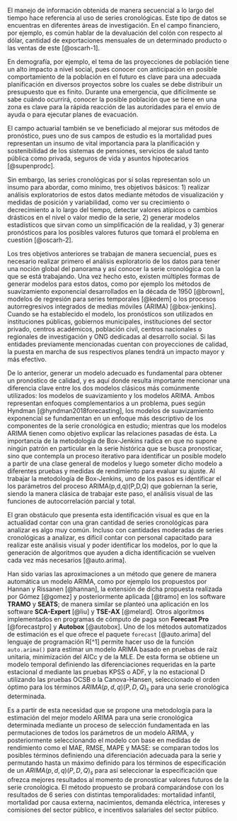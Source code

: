 \section{INTRODUCCIÓN} 

El manejo de información obtenida de manera secuencial a lo largo del tiempo hace referencia al uso de series cronológicas. Este tipo de datos se encuentras en diferentes áreas de investigación. En el campo financiero, por ejemplo, es común hablar de la devaluación del colón con respecto al dólar, cantidad de exportaciones mensuales de un determinado producto o las ventas de este [@oscarh-1]. 

En demografía, por ejemplo, el tema de las proyecciones de población tiene un alto impacto a nivel social, pues conocer con anticipación en posible comportamiento de la población en el futuro es clave para una adecuada planificación en diversos proyectos sobre los cuales se debe distribuir un presupuesto que es finito. Durante una emergencia, que difícilmente se sabe cuándo ocurrirá, conocer la posible población que se tiene en una zona es clave para la rápida reacción de las autoridades para el envío de ayuda o para ejecutar planes de evacuación.

El campo actuarial también se ve beneficiado al mejorar sus métodos de pronóstico, pues uno de sus campos de estudio es la mortalidad pues representan un insumo de vital importancia para la planificación y sostenibilidad de los sistemas de pensiones, servicios de salud tanto pública como privada, seguros de vida y asuntos hipotecarios [@supenprodc]. 

Sin embargo, las series cronológicas por sí solas representan solo un insumo para abordar, como mínimo, tres objetivos básicos: 1) realizar análisis exploratorios de estos datos mediante métodos de visualización y medidas de posición y variabilidad, como ver su crecimiento o decrecimiento a lo largo del tiempo, detectar valores atípicos o cambios drásticos en el nivel o valor medio de la serie, 2) generar modelos estadísticos que sirvan como un simplificación de la realidad, y 3) generar pronósticos para los posibles valores futuros que tomará el problema en cuestión [@oscarh-2].

Los tres objetivos anteriores se trabajan de manera secuencial, pues es necesario realizar primero el análisis exploratorio de los datos para tener una noción global del panorama y así conocer la serie cronológica con la que se está trabajando. Una vez hecho esto, existen múltiples formas de generar modelos para estos datos, como por ejemplo los métodos de suavizamiento exponencial desarrollados en la década de 1950 [@brown], modelos de regresión para series temporales [@kedem] o los procesos autorregresivos integrados de medias móviles (ARIMA)  [@box-jenkins]. Cuando se ha establecido el modelo, los pronósticos son utilizados en instituciones públicas, gobiernos municipales, instituciones del sector privado, centros académicos, población civil, centros nacionales o regionales de investigación y ONG dedicadas al desarrollo social. Si las entidades previamente mencionadas cuentan con proyecciones de calidad, la puesta en marcha de sus respectivos planes tendrá un impacto mayor y más efectivo. 

De lo anterior, generar un modelo adecuado es fundamental para obtener un pronóstico de calidad, y es aquí donde resulta importante mencionar una diferencia clave entre los dos modelos clásicos más comúnmente utilizados: los modelos de suavizamiento y los modelos ARIMA. Ambos representan enfoques complementarios a un problema, pues según Hyndman [@hyndman2018forecasting], los modelos de suavizamiento exponencial se fundamentan en un enfoque más descriptivo de los componentes de la serie cronológica en estudio; mientras que los modelos ARIMA tienen como objetivo explicar las relaciones pasadas de ésta. La importancia de la metodología de Box-Jenkins radica en que no supone ningún patrón en particular en la serie histórica que se busca pronosticar, sino que contempla un proceso iterativo para identificar un posible modelo a partir de una clase general de modelos y luego someter dicho modelo a diferentes pruebas y medidas de rendimiento para evaluar su ajuste. Al trabajar la metodología de Box-Jenkins, uno de los pasos es identificar el los parámetros del proceso ARIMA(p,d,q)(P,D,Q) que gobiernan la serie, siendo la manera clásica de trabajar este paso, el análisis visual de las funciones de autocorrelación parcial y total.
  
El gran obstáculo que presenta esta identificación visual es que en la actualidad contar con una gran cantidad de series cronológicas para analizar es algo muy común. Incluso con cantidades moderadas de series cronológicas a analizar, es difícil contar con personal capacitado para realizar este análisis visual y poder identificar los modelos, por lo que la generación de algoritmos que ayuden a dicha identificación se vuelven cada vez más necesarios [@auto.arima].

Han sido varias las aproximaciones a un método que genere de manera automática un modelo ARIMA, como por ejemplo los propuestos por Hannan y Rissanen [@hannan], la extensión de dicha propuesta realizada por Gómez  [@gomez] y posteriormente aplicada  [@tramo] en los software **TRAMO** y **SEATS**; de manera similar se planteó una aplicación en los software **SCA-Expert**  [@liu] y **TSE-AX** [@melard]. Otros algoritmos implementados en programas de cómputo de paga son **Forecast Pro** [@forecastpro] y **Autobox** [@autobox]. Uno de los métodos automatizados de estimación es el que ofrece el paquete `forecast` [@auto.arima] del lenguaje de programación R[^1] permite hacer uso de la función `auto.arima()` para estimar un  modelo ARIMA basado en pruebas de raíz unitaria, minimización del AICc y de la MLE. De esta forma se obtiene un modelo temporal definiendo las diferenciaciones requeridas en la parte estacional d mediante las pruebas KPSS o ADF, y la no estacional D utilizando las pruebas OCSB o la Canova-Hansen, seleccionado el orden óptimo para los términos $ARIMA(p,d,q)(P,D,Q)_s$ para una serie cronológica determinada. 

Es a partir de esta necesidad que se propone una metodología para la estimación del mejor modelo ARIMA para una serie cronológica determinada mediante un proceso de selección fundamentada en las permutaciones de todos los parámetros de un modelo ARIMA, y posteriormente seleccionando el modelo con base en medidas de rendimiento como el MAE, RMSE, MAPE y MASE:  se  comparan todos los posibles términos definiendo una diferenciación adecuada para la serie y permutando hasta un máximo definido para los términos de especificación de un $ARIMA(p,d,q)(P,D,Q)_s$ para así seleccionar la especificación que ofrezca mejores resultados al momento de pronosticar valores futuros de la serie cronológica. El método propuesto se probará comparándose con los resultados de 6 series con distintas temporalidades: mortalidad infantil, mortalidad por causa externa, nacimientos, demanda eléctrica, intereses y comisiones del sector público, e incentivos salariales del sector público.